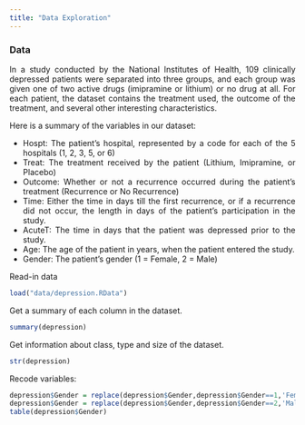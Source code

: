 ```yaml
---
title: "Data Exploration"
---
```


<style>
body {
text-align: justify}
</style>

### Data

In a study conducted by the National Institutes of Health, 109 clinically depressed patients were separated into three groups, and each group was given one of two active drugs (imipramine or lithium) or no drug at all. For each patient, the dataset contains the treatment used, the outcome of the treatment, and several other interesting characteristics.

Here is a summary of the variables in our dataset:

* Hospt: The patient's hospital, represented by a code for each of the 5 hospitals (1, 2, 3, 5, or 6)
* Treat: The treatment received by the patient (Lithium, Imipramine, or Placebo)
* Outcome: Whether or not a recurrence occurred during the patient's treatment (Recurrence or No Recurrence)
* Time: Either the time in days till the first recurrence, or if a recurrence did not occur, the length in days of the patient's participation in the study.
* AcuteT: The time in days that the patient was depressed prior to the study.
* Age: The age of the patient in years, when the patient entered the study.
* Gender: The patient's gender (1 = Female, 2 = Male)

Read-in data 
```r
load("data/depression.RData")
```

Get a summary of each column in the dataset. 
```r
summary(depression)
```


Get information about class, type and size of the dataset. 
```r
str(depression)
```


Recode variables:
```r
depression$Gender = replace(depression$Gender,depression$Gender==1,'Female');
depression$Gender = replace(depression$Gender,depression$Gender==2,'Male');
table(depression$Gender)
```




